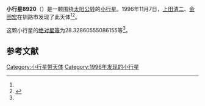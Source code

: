 {{Infobox planet
| bgcolour = #FFFFC0
| name = 8920
| symbol = 
| image = 
| caption = 
| discovery = yes
| discovery_ref = 
| discoverer = [[上田清二|上田清二]]、[[金田宏|金田宏]]
| discovery_site = [[钏路市|钏路市]] 
| discovered = 1996年11月7日
| designations = yes
| mp_name = 
| named_after = 
| alt_names = 1996 VZ29/ 1978 WT8 / 1983 CL2
| mp_category = [[主带小行星|主带小行星]]
| orbit_ref = <ref name="a">[http://ssd.jpl.nasa.gov/sbdb.cgi?sstr=8920 8920] {{Wayback|url=http://ssd.jpl.nasa.gov/sbdb.cgi?sstr=8920 |date=20210717064409 }}，小行星數據庫瀏覽器（JPL Small-Body Database Browser）－[[美国国家航空航天局|美国国家航空航天局]]喷气推进实验室</ref>
| epoch = 2456400.5 (2013年4月18日更新)
| aphelion = {{convert|2.74630920856954|AU|km|3|abbr=on|lk=out}}
| perihelion = {{convert|1.972946318871115|AU|km|3|abbr=on}}
| semimajor = {{convert|2.359627763720328|AU|km|3|abbr=on}}
| eccentricity = 0.163873917
| period = 1323.925884 [[日|日]]<br />3.62[[儒略年|儒略年]]
| avg_speed = 
| inclination = 3.374042361966429
| asc_node = 97.0706664747743
| mean_anomaly = 
| arg_peri = 28.32860555086155
| satellites = 
| physical_characteristics = yes
| dimensions = 
| mass = 
| density = 
| surface_grav = 
| escape_velocity = 
| sidereal_day = 
| axial_tilt = 
| pole_ecliptic_lat = 
| pole_ecliptic_lon = 
| albedo = 
| temperatures= 
| temp_name1 = 
| mean_temp_1 = 
| max_temp_1 = 
| temp_name2 = 
| max_temp_2 = 
| spectral_type = 
| abs_magnitude = 28.32860555086155
}}

'''小行星8920'''（{{lang-en|8920}}）是一颗围绕[[太阳|太阳]][[公转|公转]]的[[小行星|小行星]]。1996年11月7日，[[上田清二|上田清二]]、[[金田宏|金田宏]]在钏路市发现了此天体<ref name="a" /><ref>{{cite news|title=小行星列表|url=http://cfa-www.harvard.edu/iau/lists/NumberedMPs.txt|accessdate=2013-07-08|newspaper=哈佛大学|archive-date=2008-05-17|archive-url=https://web.archive.org/web/20080517010638/http://cfa-www.harvard.edu/iau/lists/NumberedMPs.txt|dead-url=no}}</ref>。

这颗小行星的[[绝对星等|绝对星等]]为28.32860555086155等<ref name="a" />。

==参考文献==
{{reflist}}
{{Minor Planet Number|[[小行星8919|小行星8919]]|[[小行星8921|小行星8921]]}}

{{小天体}}

[[Category:小行星带天体|Category:小行星带天体]]
[[Category:1996年发现的小行星|Category:1996年发现的小行星]]

{{asteroid-stub}}